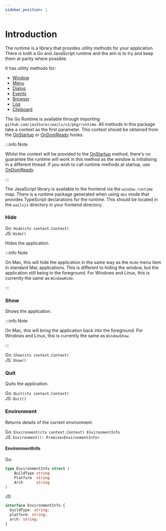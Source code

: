 ```yaml
---
sidebar_position: 1
---
```


# Introduction

The runtime is a library that provides utility methods for your application. There is both a Go and JavaScript runtime
and the aim is to try and keep them at parity where possible.

It has utility methods for:

- [Window](window.mdx)
- [Menu](menu.mdx)
- [Dialog](dialog.mdx)
- [Events](events.mdx)
- [Browser](browser.mdx)
- [Log](log.mdx)
- [Clipboard](clipboard.mdx)

The Go Runtime is available through importing `github.com/josStorer/wails/v2/pkg/runtime`. All methods in this package
take a context as the first parameter. This context should be obtained from the [OnStartup](../options.mdx#onstartup)
or [OnDomReady](../options.mdx#ondomready) hooks.

:::info Note

Whilst the context will be provided to the
[OnStartup](../options.mdx#onstartup) method, there's no guarantee the runtime will work in this method as
the window is initialising in a different thread. If
you wish to call runtime methods at startup, use [OnDomReady](../options.mdx#ondomready).

:::

The JavaScript library is available to the frontend via the `window.runtime` map. There is a runtime package generated when using `dev`
mode that provides TypeScript declarations for the runtime. This should be located in the `wailsjs` directory in your
frontend directory.

### Hide

Go: `Hide(ctx context.Context)`<br/>
JS: `Hide()`

Hides the application.

:::info Note

On Mac, this will hide the application in the same way as the `Hide` menu item in standard Mac applications.
This is different to hiding the window, but the application still being in the foreground.
For Windows and Linux, this is currently the same as `WindowHide`.

:::

### Show

Shows the application.

:::info Note

On Mac, this will bring the application back into the foreground.
For Windows and Linux, this is currently the same as `WindowShow`.

:::

Go: `Show(ctx context.Context)`<br/>
JS: `Show()`

### Quit

Quits the application.

Go: `Quit(ctx context.Context)`<br/>
JS: `Quit()`

### Environment

Returns details of the current environment.

Go: `Environment(ctx context.Context) EnvironmentInfo`<br/>
JS: `Environment(): Promise<EnvironmentInfo>`

#### EnvironmentInfo

Go:

```go
type EnvironmentInfo struct {
	BuildType string
	Platform  string
	Arch      string
}
```

JS:

```ts
interface EnvironmentInfo {
  buildType: string;
  platform: string;
  arch: string;
}
```
